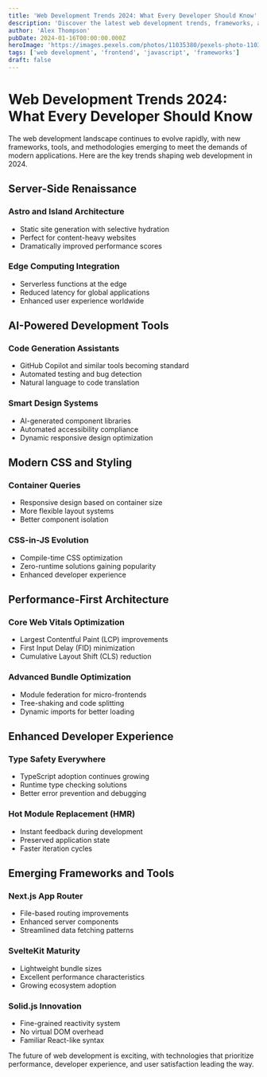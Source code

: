 ```yaml
---
title: 'Web Development Trends 2024: What Every Developer Should Know'
description: 'Discover the latest web development trends, frameworks, and technologies shaping the industry in 2024. Stay ahead with cutting-edge tools and techniques.'
author: 'Alex Thompson'
pubDate: 2024-01-16T00:00:00.000Z
heroImage: 'https://images.pexels.com/photos/11035380/pexels-photo-11035380.jpeg?auto=compress&cs=tinysrgb&w=1260&h=750&dpr=1'
tags: ['web development', 'frontend', 'javascript', 'frameworks']
draft: false
---
```


# Web Development Trends 2024: What Every Developer Should Know

The web development landscape continues to evolve rapidly, with new frameworks, tools, and methodologies emerging to meet the demands of modern applications. Here are the key trends shaping web development in 2024.

## Server-Side Renaissance

### Astro and Island Architecture
- Static site generation with selective hydration
- Perfect for content-heavy websites
- Dramatically improved performance scores

### Edge Computing Integration
- Serverless functions at the edge
- Reduced latency for global applications
- Enhanced user experience worldwide

## AI-Powered Development Tools

### Code Generation Assistants
- GitHub Copilot and similar tools becoming standard
- Automated testing and bug detection
- Natural language to code translation

### Smart Design Systems
- AI-generated component libraries
- Automated accessibility compliance
- Dynamic responsive design optimization

## Modern CSS and Styling

### Container Queries
- Responsive design based on container size
- More flexible layout systems
- Better component isolation

### CSS-in-JS Evolution
- Compile-time CSS optimization
- Zero-runtime solutions gaining popularity
- Enhanced developer experience

## Performance-First Architecture

### Core Web Vitals Optimization
- Largest Contentful Paint (LCP) improvements
- First Input Delay (FID) minimization
- Cumulative Layout Shift (CLS) reduction

### Advanced Bundle Optimization
- Module federation for micro-frontends
- Tree-shaking and code splitting
- Dynamic imports for better loading

## Enhanced Developer Experience

### Type Safety Everywhere
- TypeScript adoption continues growing
- Runtime type checking solutions
- Better error prevention and debugging

### Hot Module Replacement (HMR)
- Instant feedback during development
- Preserved application state
- Faster iteration cycles

## Emerging Frameworks and Tools

### Next.js App Router
- File-based routing improvements
- Enhanced server components
- Streamlined data fetching patterns

### SvelteKit Maturity
- Lightweight bundle sizes
- Excellent performance characteristics
- Growing ecosystem adoption

### Solid.js Innovation
- Fine-grained reactivity system
- No virtual DOM overhead
- Familiar React-like syntax

The future of web development is exciting, with technologies that prioritize performance, developer experience, and user satisfaction leading the way.